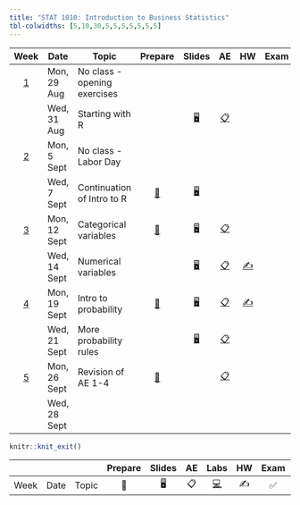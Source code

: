 ```yaml
---
title: "STAT 1010: Introduction to Business Statistics"
tbl-colwidths: [5,10,30,5,5,5,5,5,5,5]
---
```


::: column-screen-inset-right
|          Week           | Date         | Topic                        |                            Prepare                            |                                       Slides                                       |                                                           AE                                                            |                         HW                          | Exam | Project |     |
|:------:|--------|--------|:------:|:------:|:------:|:------:|:------:|:------:|:------:|
| [1](/weeks/week-1.html) | Mon, 29 Aug  | No class - opening exercises |                                                               |                                                                                    |                                                                                                                         |                                                     |      |         |     |
|                         | Wed, 31 Aug  | Starting with R              |                                                               | [🖥️](/slides/01_introduction.html "Lecture slides"){aria-label="Lecture 1 slides"} |     [📋](/ae/ae-0-first_line_of_code.html "Application exercise"){aria-label="Application Exercise 0 instructions"}     |                                                     |      |         |     |
| [2](/weeks/week-2.html) | Mon, 5 Sept  | No class - Labor Day         |                                                               |                                                                                    |                                                                                                                         |                                                     |      |         |     |
|                         | Wed, 7 Sept  | Continuation of Intro to R   | [📖](/weeks/week-2.html#prepare){aria-label="Week 2 summary"} |     [🖥️](/slides/lect_02.html "Lecture slides"){aria-label="Lecture 1 slides"}     |                                                                                                                         |                                                     |      |         |     |
| [3](/weeks/week-3.html) | Mon, 12 Sept | Categorical variables        | [📖](/weeks/week-3.html#prepare){aria-label="Week 2 summary"} |     [🖥️](/slides/lect_03.html "Lecture slides"){aria-label="Lecture 1 slides"}     | [📋](/ae/ae-2-exploring-categorical-vars.html "Application exercise"){aria-label="Application Exercise 0 instructions"} |                                                     |      |         |     |
|                         | Wed, 14 Sept | Numerical variables          |                                                               |     [🖥️](/slides/lect_04.html "Lecture slides"){aria-label="Lecture 1 slides"}     |              [📋](/ae/ae-3.html "Application exercise"){aria-label="Application Exercise 0 instructions"}               | [✍️](/hw/hw-6.html){aria-label="HW 5 instructions"} |      |         |     |
| [4](/weeks/week-4.html) | Mon, 19 Sept | Intro to probability         | [📖](/weeks/week-4.html#prepare){aria-label="Week 2 summary"} |     [🖥️](/slides/lect_05.html "Lecture slides"){aria-label="Lecture 1 slides"}     |              [📋](/ae/ae-4.html "Application exercise"){aria-label="Application Exercise 0 instructions"}               | [✍️](/hw/hw-1.html){aria-label="HW 5 instructions"} |      |         |     |
|                         | Wed, 21 Sept | More probability rules       |                                                               |     [🖥️](/slides/lect_06.html "Lecture slides"){aria-label="Lecture 1 slides"}     |              [📋](/ae/ae-5.html "Application exercise"){aria-label="Application Exercise 0 instructions"}               |                                                     |      |         |     |
| [5](/weeks/week-5.html) | Mon, 26 Sept | Revision of AE 1-4           | [📖](/weeks/week-5.html#prepare){aria-label="Week 2 summary"} |                                                                                    |              [📋](/ae/ae-6.html "Application exercise"){aria-label="Application Exercise 0 instructions"}               |                                                     |      |         |     |
|                         | Wed, 28 Sept |                              |                                                               |                                                                                    |                                                                                                                         |                                                     |      |         |     |
:::

```r
knitr::knit_exit()
```

|      |      |       | Prepare | Slides | AE  |                                                    Labs                                                    | HW  | Exam | Project |
|-------|-------|-------|:-----:|:-----:|:-----:|:-----:|:-----:|:-----:|:-----:|
| Week | Date | Topic |   📖    |   🖥️   | 📋  | [💻](https://sakai.duke.edu/samigo-app/servlet/Login?id=6fa7ebf3-01af-42a6-91ba-3e813d3901221641094171786) | ✍️  |  ✅  |   📂    |
